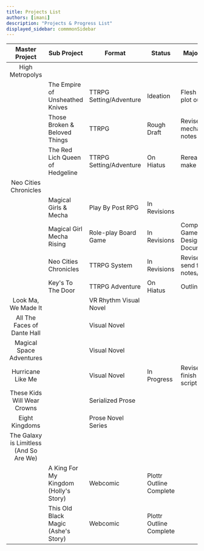 ```yaml
---
title: Projects List
authors: [imani]
description: "Projects & Progress List"
displayed_sidebar: commmonSidebar
---
```


|             Master Project              | Sub Project                           | Format                  | Status                  | Major Goal                     |
| :-------------------------------------: | ------------------------------------- | ----------------------- | ----------------------- | ------------------------------ |
|             High Metropolys             |                                       |                         |                         |                                |
|                                         | The Empire of Unsheathed Knives       | TTRPG Setting/Adventure | Ideation                | Flesh out plot outline         |
|                                         | Those Broken & Beloved Things         | TTRPG                   | Rough Draft             | Revise mechanics notes         |
|                                         | The Red Lich Queen of Hedgeline       | TTRPG Setting/Adventure | On Hiatus               | Reread & make notes            |
|          Neo Cities Chronicles          |                                       |                         |                         |                                |
|                                         | Magical Girls & Mecha                 | Play By Post RPG        | In Revisions            |                                |
|                                         | Magical Girl Mecha Rising             | Role-play Board Game    | In Revisions            | Complete Game Design Document  |
|                                         | Neo Cities Chronicles                 | TTRPG System            | In Revisions            | Revise & send for notes/review |
|                                         | Key's To The Door                     | TTRPG Adventure         | On Hiatus               | Outline                        |
|           Look Ma, We Made It           |                                       | VR Rhythm Visual Novel  |                         |                                |
|       All The Faces of Dante Hall       |                                       | Visual Novel            |                         |                                |
|        Magical Space Adventures         |                                       | Visual Novel            |                         |                                |
|            Hurricane Like Me            |                                       | Visual Novel            | In Progress             | Revise & finish game script    |
|       These Kids Will Wear Crowns       |                                       | Serialized Prose        |                         |                                |
|             Eight Kingdoms              |                                       | Prose Novel Series      |                         |                                |
| The Galaxy is Limitless (And So Are We) |                                       |                         |                         |                                |
|                                         | A King For My Kingdom (Holly's Story) | Webcomic                | Plottr Outline Complete |
|                                         | This Old Black Magic (Ashe's Story)   | Webcomic                | Plottr Outline Complete |
